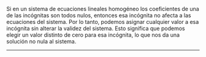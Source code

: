 Si en un sistema de ecuaciones lineales homogéneo los coeficientes de una de las incógnitas son todos nulos, entonces esa incógnita no afecta a las ecuaciones del sistema. Por lo tanto, podemos asignar cualquier valor a esa incógnita sin alterar la validez del sistema.
Esto significa que podemos elegir un valor distinto de cero para esa incógnita, lo que nos da una solución no nula al sistema.

---
